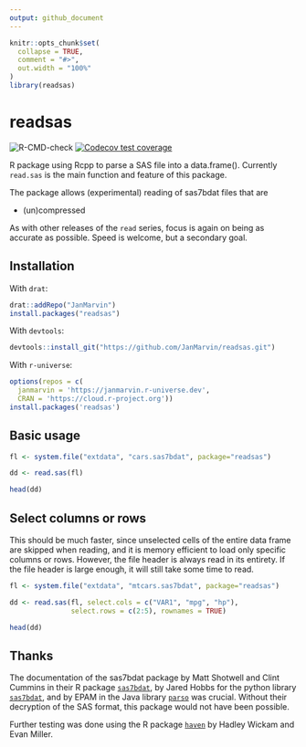 ```yaml
---
output: github_document
---
```


```r
knitr::opts_chunk$set(
  collapse = TRUE,
  comment = "#>",
  out.width = "100%"
)
library(readsas)
```

# readsas 
<!-- badges: start -->
![R-CMD-check](https://github.com/JanMarvin/readspss/workflows/R-CMD-check/badge.svg)
[![Codecov test coverage](https://codecov.io/gh/JanMarvin/readsas/branch/main/graph/badge.svg)](https://app.codecov.io/gh/JanMarvin/readsas?branch=main)
<!-- badges: end -->

R package using Rcpp to parse a SAS file into a data.frame(). Currently 
`read.sas` is the main function and feature of this package.

The package allows (experimental) reading of sas7bdat files that are

* (un)compressed

As with other releases of the `read` series, focus is again on being as 
accurate as possible. Speed is welcome, but a secondary goal.

## Installation

With `drat`:
``` r
drat::addRepo("JanMarvin")
install.packages("readsas")
```

With `devtools`:
``` r
devtools::install_git("https://github.com/JanMarvin/readsas.git")
```

With `r-universe`:
``` r
options(repos = c(
  janmarvin = 'https://janmarvin.r-universe.dev',
  CRAN = 'https://cloud.r-project.org'))
install.packages('readsas')
```


## Basic usage
```r
fl <- system.file("extdata", "cars.sas7bdat", package="readsas")

dd <- read.sas(fl)

head(dd)
```

## Select columns or rows
This should be much faster, since unselected cells of the entire data frame are skipped when reading, and it is memory efficient to load only specific columns or rows. However, the file header is always read in its entirety. If the file header is large enough, it will still take some time to read.

```r
fl <- system.file("extdata", "mtcars.sas7bdat", package="readsas")

dd <- read.sas(fl, select.cols = c("VAR1", "mpg", "hp"),
               select.rows = c(2:5), rownames = TRUE)

head(dd)
```

## Thanks

The documentation of the sas7bdat package by Matt Shotwell and Clint Cummins in
their R package [`sas7bdat`](https://github.com/BioStatMatt/sas7bdat), by 
Jared Hobbs for the python library 
[`sas7bdat`](https://bitbucket.org/jaredhobbs/sas7bdat/src/master/), and by EPAM in 
the Java library [`parso`](https://github.com/epam/parso) was crucial.
Without their decryption of the SAS format, this package would not have been
possible.

Further testing was done using the R package 
[`haven`](https://github.com/tidyverse/haven) by Hadley Wickam and Evan Miller.
